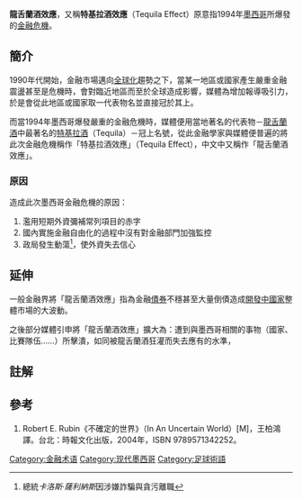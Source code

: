 '''龍舌蘭酒效應'''，又稱'''特基拉酒效應'''（Tequila Effect）原意指1994年[[墨西哥|墨西哥]]所爆發的[[金融危機|金融危機]]。

==簡介==

1990年代開始，金融市場邁向[[全球化|全球化]]趨勢之下，當某一地區或國家產生嚴重金融震盪甚至是危機時，會對臨近地區而至於全球造成影響，媒體為增加報導吸引力，於是會從此地區或國家取一代表物名並直接冠於其上。

而當1994年墨西哥爆發嚴重的金融危機時，媒體便用當地著名的代表物－[[龍舌蘭酒|龍舌蘭酒]]中最著名的[[特基拉酒|特基拉酒]]（Tequila）－冠上名號，從此金融學家與媒體便普遍的將此次金融危機稱作「特基拉酒效應」（Tequila Effect），中文中又稱作「龍舌蘭酒效應」。

===原因===
造成此次墨西哥金融危機的原因：
#濫用短期外資彌補常列項目的赤字
#國內實施金融自由化的過程中沒有對金融部門加強監控
#政局發生動蕩<ref>總統''卡洛斯·薩利納斯''因涉嫌詐騙與貪污離職</ref>，使外資失去信心

== 延伸 ==
一般金融界將「龍舌蘭酒效應」指為金融[[債券|債券]]不穩甚至大量倒債造成[[開發中國家|開發中國家]]整體市場的大波動。

之後部分媒體引申將「龍舌蘭酒效應」擴大為：遭到與墨西哥相關的事物（國家、比賽隊伍……）所擊潰，如同被龍舌蘭酒狂灌而失去應有的水準，{{fact|例如2006年6月27日一場在秘魯舉行的[[美洲杯|美洲杯]]B組足球賽，[[巴西|巴西]]隊遭[[墨西哥|墨西哥]]隊爆冷門擊敗，當地媒體即用「龍舌蘭酒效應」形容巴西隊猶如酒醉般失常。}}

== 註解 ==
<references />

== 參考 ==

#Robert E. Rubin《不確定的世界》（In An Uncertain World）[M]，王柏鴻譯。台北：時報文化出版，2004年，ISBN 9789571342252。

[[Category:金融术语|Category:金融术语]]
[[Category:现代墨西哥|Category:现代墨西哥]]
[[Category:足球術語|Category:足球術語]]